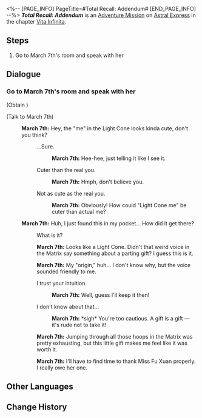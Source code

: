 <%-- [PAGE_INFO]
PageTitle=#Total Recall: Addendum#
[END_PAGE_INFO] --%>
{{Stub|Dialogue.}}
{{Mission Infobox
|id            = 2020507
|title         = 
|image         = <!--Mission Total Recall Addendum.png-->
|type          = Adventure
|event_name    = 
|chapter       = Vita Infinita
|requirements  = [[Companion Mission]] ''[[Total Recall]]'' completed
|summary       = <!--official mission summary from Fate's Atlas-->
|characters    = March 7th; Trailblazer
|startLocation = [[Astral Express]] - [[Passenger Cabin]]
|world         = Astral Express
|area          = Passenger Cabin
|prev          = 
|next          = 
|rewards       = 
}}
'''''Total Recall: Addendum''''' is an [[Adventure Mission]] on [[Astral Express]] in the chapter [[Vita Infinita]].

==Steps==
# Go to March 7th's room and speak with her

<!--
==Gameplay Notes==

--><!--
==Trial Character==

-->
==Dialogue==
{{Stub Dialogue}}
{{Dialogue End}}

===Go to March 7th's room and speak with her{{subst:void|<!--202050702-->}}===
{{Mission Description|type=adventure|location=Passenger Cabin|update|With Lady Fu Xuan's help, March 7th experienced a memory palace adventure. Unfortunately, she didn't seem to have gained anything valuable from this adventure...<br />No, maybe it's not completely nothing? Go check it out in her room.}}
{{Dialogue Start}}

;(Obtain {{Item|March 7th's "Origin"|20|x=1}})

;(Talk to March 7th)
:{{A|VO side2 fx1 mar7th 251.ogg}} '''March 7th:''' Hey, the "me" in the Light Cone looks kinda cute, don't you think?
::{{DIcon|Arrow}} ...Sure.
:::{{A|VO side2 fx1 mar7th 252.ogg}} '''March 7th:''' Hee-hee, just telling it like I see it.
::{{DIcon|Arrow}} Cuter than the real you.
:::{{A|VO side2 fx1 mar7th 253.ogg}} '''March 7th:''' Hmph, don't believe you.
::{{DIcon|Arrow}} Not as cute as the real you.
:::{{A|VO side2 fx1 mar7th 254.ogg}} '''March 7th:''' Obviously! How could "Light Cone me" be cuter than actual me?
:{{A|VO side2 fx1 mar7th 244.ogg}} '''March 7th:''' Huh, I just found this in my pocket... How did it get there?
::{{DIcon|Arrow}} What is it?
::{{A|VO side2 fx1 mar7th 245.ogg}} '''March 7th:''' Looks like a Light Cone. Didn't that weird voice in the Matrix say something about a parting gift? I guess this is it.
::{{A|VO side2 fx1 mar7th 246.ogg}} '''March 7th:''' My "origin," huh... I don't know why, but the voice sounded friendly to me.
::{{DIcon|Arrow}} I trust your intuition.
:::{{A|VO side2 fx1 mar7th 247.ogg}} '''March 7th:''' Well, guess I'll keep it then!
::{{DIcon|Arrow}} I don't know about that...
:::{{A|VO side2 fx1 mar7th 248.ogg}} '''March 7th:''' *sigh* You're too cautious. A gift is a gift &mdash; it's rude not to take it!
::{{A|VO side2 fx1 mar7th 249.ogg}} '''March 7th:''' Jumping through all those hoops in the Matrix was pretty exhausting, but this little gift makes me feel like it was worth it.
::{{A|VO side2 fx1 mar7th 250.ogg}} '''March 7th:''' I'll have to find time to thank Miss Fu Xuan properly. I really owe her one.
{{Dialogue End}}

==Other Languages==
{{Other Languages
|en   = Total Recall: Addendum
|zhs  = 全面回忆•补遗
|zht  = 全面回憶•補遺
|ja   = 全て追憶・補完
|ko   = 전반적 회상•보충
|es   = Podemos recordarlo por usted: Apéndice
|fr   = Souvenons-nous : Addenda
|ru   = Вспомнить всё: Дополнение
|th   = หวนย้อนความทรงจำ: เสริม
|vi   = Hồi Ức Toàn Diện - Phụ Lục
|de   = Lückenlose Erinnerung: Addendum
|id   = Mengenang Penuh: Kompensasi
|pt   = A Vingadora do Futuro: Adendo
}}

==Change History==
{{Change History|1.3}}

